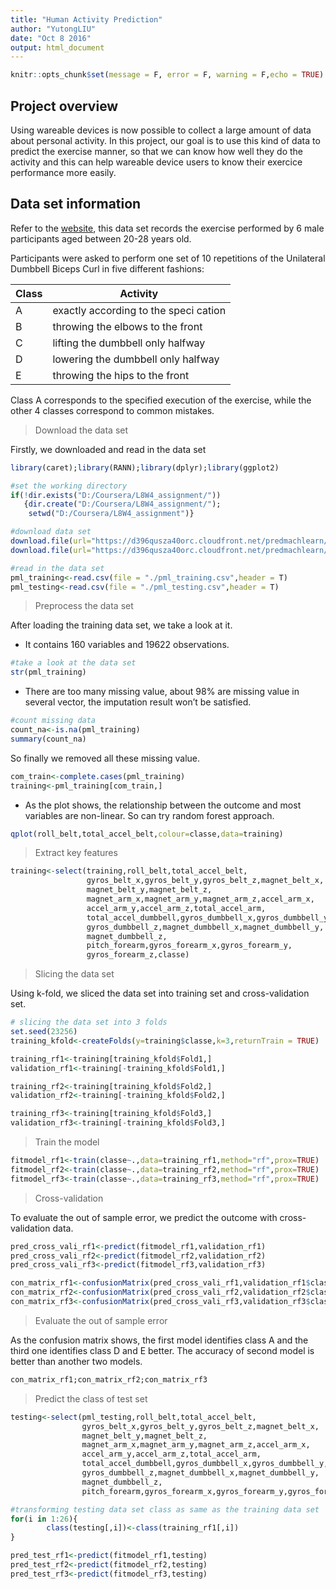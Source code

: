 ---
title: "Human Activity Prediction"
author: "YutongLIU"
date: "Oct 8 2016"
output: html_document
---

```{r setup, include=FALSE}
knitr::opts_chunk$set(message = F, error = F, warning = F,echo = TRUE)
```

## Project overview
Using wareable devices is now possible to collect a large amount of data about personal activity. In this project, our goal is to use this kind of data to predict the exercise manner, so that we can know how well they do the activity and this can help wareable device users to know their exercice performance more easily.

## Data set information
Refer to the [website](http://groupware.les.inf.puc-rio.br/har), this data set records the exercise performed by 6 male participants aged between 20-28 years old.

Participants were asked to perform one set of 10 repetitions of the Unilateral Dumbbell Biceps Curl in  five different fashions: 

Class|Activity
-----|--------
A|exactly according to the speci cation 
B|throwing the elbows to the front
C|lifting the dumbbell only halfway
D|lowering the dumbbell only halfway
E|throwing the hips to the front

Class A corresponds to the specified execution of the exercise, while the other 4 classes correspond to common mistakes.

> Download the data set

Firstly, we downloaded and read in the data set 
```{R download_data,results=FALSE}
library(caret);library(RANN);library(dplyr);library(ggplot2)

#set the working directory
if(!dir.exists("D:/Coursera/L8W4_assignment/"))
   {dir.create("D:/Coursera/L8W4_assignment/");
    setwd("D:/Coursera/L8W4_assignment")}

#download data set
download.file(url="https://d396qusza40orc.cloudfront.net/predmachlearn/pml-training.csv",destfile = "./pml_training.csv")
download.file(url="https://d396qusza40orc.cloudfront.net/predmachlearn/pml-testing.csv",destfile = "./pml_testing.csv")

#read in the data set
pml_training<-read.csv(file = "./pml_training.csv",header = T)
pml_testing<-read.csv(file = "./pml_testing.csv",header = T)
```

> Preprocess the data set

After loading the training data set, we take a look at it.

* It contains 160 variables and 19622 observations.

```{r glance of data set,results = 'hide'}
#take a look at the data set
str(pml_training)

```

* There are too many missing value, about 98% are missing value in several vector, the imputation result won't be satisfied.
```{R count missing data,results="hide"}
#count missing data
count_na<-is.na(pml_training)
summary(count_na)

```

So finally we removed all these missing value.
```{R preprocess}
com_train<-complete.cases(pml_training)
training<-pml_training[com_train,]
```

* As the plot shows, the relationship between the outcome and most variables are non-linear. So can try random forest approach.

```{R plot,results = T}
qplot(roll_belt,total_accel_belt,colour=classe,data=training)
```

> Extract key features

```{R extract key features}
training<-select(training,roll_belt,total_accel_belt,
                 gyros_belt_x,gyros_belt_y,gyros_belt_z,magnet_belt_x,
                 magnet_belt_y,magnet_belt_z,
                 magnet_arm_x,magnet_arm_y,magnet_arm_z,accel_arm_x,
                 accel_arm_y,accel_arm_z,total_accel_arm,
                 total_accel_dumbbell,gyros_dumbbell_x,gyros_dumbbell_y,
                 gyros_dumbbell_z,magnet_dumbbell_x,magnet_dumbbell_y,
                 magnet_dumbbell_z,
                 pitch_forearm,gyros_forearm_x,gyros_forearm_y,
                 gyros_forearm_z,classe)

```

> Slicing the data set

Using k-fold, we sliced the data set into training set and cross-validation set.
```{R slicing data set}
# slicing the data set into 3 folds
set.seed(23256)
training_kfold<-createFolds(y=training$classe,k=3,returnTrain = TRUE)

training_rf1<-training[training_kfold$Fold1,]
validation_rf1<-training[-training_kfold$Fold1,]

training_rf2<-training[training_kfold$Fold2,]
validation_rf2<-training[-training_kfold$Fold2,]

training_rf3<-training[training_kfold$Fold3,]
validation_rf3<-training[-training_kfold$Fold3,]
```

> Train the model

```{R train the model}
fitmodel_rf1<-train(classe~.,data=training_rf1,method="rf",prox=TRUE)
fitmodel_rf2<-train(classe~.,data=training_rf2,method="rf",prox=TRUE)
fitmodel_rf3<-train(classe~.,data=training_rf3,method="rf",prox=TRUE)

```

> Cross-validation

To evaluate the out of sample error, we predict the outcome with  cross-validation data.

```{R cross validation, results = FALSE}
pred_cross_vali_rf1<-predict(fitmodel_rf1,validation_rf1)
pred_cross_vali_rf2<-predict(fitmodel_rf2,validation_rf2)
pred_cross_vali_rf3<-predict(fitmodel_rf3,validation_rf3)

con_matrix_rf1<-confusionMatrix(pred_cross_vali_rf1,validation_rf1$classe)
con_matrix_rf2<-confusionMatrix(pred_cross_vali_rf2,validation_rf2$classe)
con_matrix_rf3<-confusionMatrix(pred_cross_vali_rf3,validation_rf3$classe)
```

> Evaluate the out of sample error

As the confusion matrix shows, the first model identifies class A and the third one identifies class D and E better. The accuracy of second model is better than another two models.

```{R evaluation}
con_matrix_rf1;con_matrix_rf2;con_matrix_rf3
```

> Predict the class of test set

```{R test,results=FALSE}
testing<-select(pml_testing,roll_belt,total_accel_belt,
                gyros_belt_x,gyros_belt_y,gyros_belt_z,magnet_belt_x,
                magnet_belt_y,magnet_belt_z,
                magnet_arm_x,magnet_arm_y,magnet_arm_z,accel_arm_x,
                accel_arm_y,accel_arm_z,total_accel_arm,
                total_accel_dumbbell,gyros_dumbbell_x,gyros_dumbbell_y,
                gyros_dumbbell_z,magnet_dumbbell_x,magnet_dumbbell_y,
                magnet_dumbbell_z,
                pitch_forearm,gyros_forearm_x,gyros_forearm_y,gyros_forearm_z)

#transforming testing data set class as same as the training data set
for(i in 1:26){
        class(testing[,i])<-class(training_rf1[,i])
}

pred_test_rf1<-predict(fitmodel_rf1,testing)
pred_test_rf2<-predict(fitmodel_rf2,testing)
pred_test_rf3<-predict(fitmodel_rf3,testing)
```